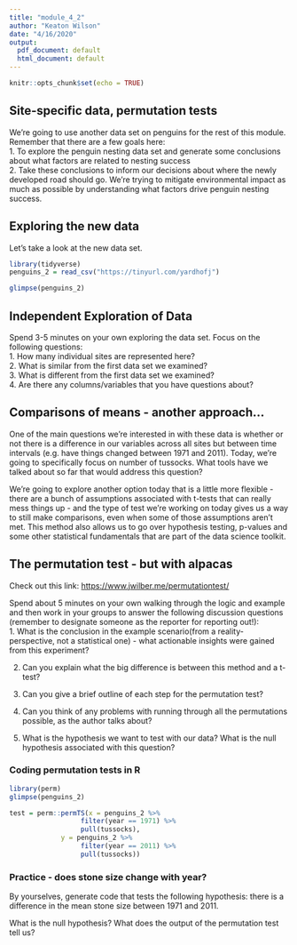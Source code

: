```yaml
---
title: "module_4_2"
author: "Keaton Wilson"
date: "4/16/2020"
output:
  pdf_document: default
  html_document: default
---
```


```r
knitr::opts_chunk$set(echo = TRUE)
```

## Site-specific data, permutation tests  

We're going to use another data set on penguins for the rest of this module. 
Remember that there are a few goals here:  
1. To explore the penguin nesting data set and generate some conclusions about 
what factors are related to nesting success  
2. Take these conclusions to inform our decisions about where the newly 
developed road should go. We're trying to mitigate environmental impact as much 
as possible by understanding what factors drive penguin nesting success.  

## Exploring the new data  
Let's take a look at the new data set. 
```r
library(tidyverse)
penguins_2 = read_csv("https://tinyurl.com/yardhofj")

glimpse(penguins_2)
```

## Independent Exploration of Data  
Spend 3-5 minutes on your own exploring the data set. Focus on the following 
questions:  
1. How many individual sites are represented here?  
2. What is similar from the first data set we examined?  
3. What is different from the first data set we examined?  
4. Are there any columns/variables that you have questions about?  

## Comparisons of means - another approach... 

One of the main questions we're interested in with these data is whether or not 
there is a difference in our variables across all sites but between time 
intervals (e.g. have things changed between 1971 and 2011). Today, we're going 
to specifically focus on number of tussocks. What tools have we talked about so 
far that would address this question?  

We're going to explore another option today that is a little more flexible - 
there are a bunch of assumptions associated with t-tests that can really mess 
things up - and the type of test we're working on today gives us a way to 
still make comparisons, even when some of those assumptions aren't met. This 
method also allows us to go over hypothesis testing, p-values and some other
statistical fundamentals that are part of the data science toolkit.  

## The permutation test - but with alpacas  
Check out this link: 
[https://www.jwilber.me/permutationtest/](https://www.jwilber.me/permutationtest/)  

Spend about 5 minutes on your own walking through the logic and example and then
work in your groups to answer the following discussion questions (remember to 
designate someone as the reporter for reporting out!):  
1. What is the conclusion in the example scenario(from a reality-perspective, not a 
statistical one) - what actionable insights were gained from this experiment?  

2. Can you explain what the big difference is between this method and a t-test?  

3. Can you give a brief outline of each step for the permutation test?  

4. Can you think of any problems with running through all the permutations 
possible, as the author talks about?  

5. What is the hypothesis we want to test with our data? What is the null 
hypothesis associated with this question?  

### Coding permutation tests in R  
```r
library(perm)
glimpse(penguins_2)

test = perm::permTS(x = penguins_2 %>% 
                  filter(year == 1971) %>%
                  pull(tussocks), 
             y = penguins_2 %>%
                  filter(year == 2011) %>%
                  pull(tussocks))

```

### Practice - does stone size change with year?  
By yourselves, generate code that tests the following hypothesis: there is a 
difference in the mean stone size between 1971 and 2011.  

What is the null hypothesis? What does the output of the permutation test 
tell us?  


